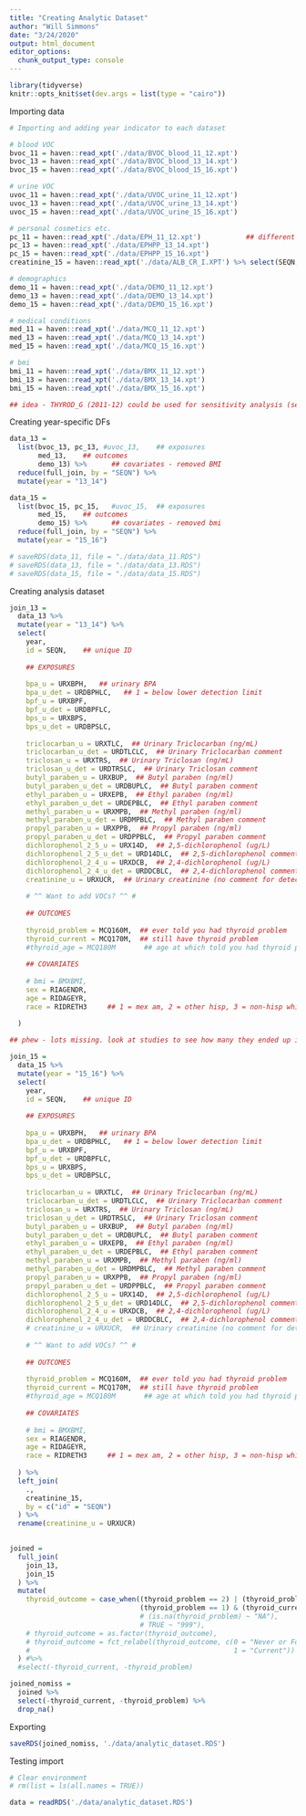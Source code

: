 ```yaml
---
title: "Creating Analytic Dataset"
author: "Will Simmons"
date: "3/24/2020"
output: html_document
editor_options: 
  chunk_output_type: console
---
```


```r
library(tidyverse)
knitr::opts_knit$set(dev.args = list(type = "cairo"))

```

Importing data

```r
# Importing and adding year indicator to each dataset

# blood VOC
bvoc_11 = haven::read_xpt('./data/BVOC_blood_11_12.xpt')
bvoc_13 = haven::read_xpt('./data/BVOC_blood_13_14.xpt') 
bvoc_15 = haven::read_xpt('./data/BVOC_blood_15_16.xpt') 

# urine VOC
uvoc_11 = haven::read_xpt('./data/UVOC_urine_11_12.xpt') 
uvoc_13 = haven::read_xpt('./data/UVOC_urine_13_14.xpt')
uvoc_15 = haven::read_xpt('./data/UVOC_urine_15_16.xpt')

# personal cosmetics etc.
pc_11 = haven::read_xpt('./data/EPH_11_12.xpt')           ## different dataset for bisphenols 11-12
pc_13 = haven::read_xpt('./data/EPHPP_13_14.xpt')
pc_15 = haven::read_xpt('./data/EPHPP_15_16.xpt')
creatinine_15 = haven::read_xpt('./data/ALB_CR_I.XPT') %>% select(SEQN, URXUCR)

# demographics
demo_11 = haven::read_xpt('./data/DEMO_11_12.xpt')
demo_13 = haven::read_xpt('./data/DEMO_13_14.xpt')
demo_15 = haven::read_xpt('./data/DEMO_15_16.xpt')

# medical conditions
med_11 = haven::read_xpt('./data/MCQ_11_12.xpt')
med_13 = haven::read_xpt('./data/MCQ_13_14.xpt')
med_15 = haven::read_xpt('./data/MCQ_15_16.xpt')

# bmi 
bmi_11 = haven::read_xpt('./data/BMX_11_12.xpt')
bmi_13 = haven::read_xpt('./data/BMX_13_14.xpt')
bmi_15 = haven::read_xpt('./data/BMX_15_16.xpt')

## idea - THYROD_G (2011-12) could be used for sensitivity analysis (seems no clinical thyroid data after 2012)

```

Creating year-specific DFs

```r

data_13 =
  list(bvoc_13, pc_13, #uvoc_13,    ## exposures
       med_13,    ## outcomes
       demo_13) %>%      ## covariates - removed BMI
  reduce(full_join, by = "SEQN") %>% 
  mutate(year = "13_14")

data_15 =
  list(bvoc_15, pc_15,   #uvoc_15,  ## exposures
       med_15,    ## outcomes
       demo_15) %>%      ## covariates - removed bmi
  reduce(full_join, by = "SEQN") %>% 
  mutate(year = "15_16")

# saveRDS(data_11, file = "./data/data_11.RDS")   
# saveRDS(data_13, file = "./data/data_13.RDS") 
# saveRDS(data_15, file = "./data/data_15.RDS") 


```

Creating analysis dataset

```r

join_13 =
  data_13 %>% 
  mutate(year = "13_14") %>% 
  select(
    year,
    id = SEQN,    ## unique ID
    
    ## EXPOSURES
    
    bpa_u = URXBPH,   ## urinary BPA
    bpa_u_det = URDBPHLC,   ## 1 = below lower detection limit
    bpf_u = URXBPF,
    bpf_u_det = URDBPFLC,
    bps_u = URXBPS,
    bps_u_det = URDBPSLC,
    
    triclocarban_u = URXTLC,  ## Urinary Triclocarban (ng/mL)
    triclocarban_u_det = URDTLCLC,  ## Urinary Triclocarban comment
    triclosan_u = URXTRS,  ## Urinary Triclosan (ng/mL)
    triclosan_u_det = URDTRSLC,  ## Urinary Triclosan comment
    butyl_paraben_u = URXBUP,  ## Butyl paraben (ng/ml)
    butyl_paraben_u_det = URDBUPLC,  ## Butyl paraben comment
    ethyl_paraben_u = URXEPB,  ## Ethyl paraben (ng/ml)
    ethyl_paraben_u_det = URDEPBLC,  ## Ethyl paraben comment
    methyl_paraben_u = URXMPB,  ## Methyl paraben (ng/ml)
    methyl_paraben_u_det = URDMPBLC,  ## Methyl paraben comment
    propyl_paraben_u = URXPPB,  ## Propyl paraben (ng/ml)
    propyl_paraben_u_det = URDPPBLC,  ## Propyl paraben comment
    dichlorophenol_2_5_u = URX14D,  ## 2,5-dichlorophenol (ug/L)
    dichlorophenol_2_5_u_det = URD14DLC,  ## 2,5-dichlorophenol comment
    dichlorophenol_2_4_u = URXDCB,  ## 2,4-dichlorophenol (ug/L)
    dichlorophenol_2_4_u_det = URDDCBLC,  ## 2,4-dichlorophenol comment
    creatinine_u = URXUCR,  ## Urinary creatinine (no comment for detection limit) -- two measures of this, ignoring for now
    
    # ^^ Want to add VOCs? ^^ #
    
    ## OUTCOMES
    
    thyroid_problem = MCQ160M,  ## ever told you had thyroid problem
    thyroid_current = MCQ170M,  ## still have thyroid problem
    #thyroid_age = MCQ180M       ## age at which told you had thyroid problem - shouldn't be relevant since cross-sectional?
    
    ## COVARIATES
    
    # bmi = BMXBMI,
    sex = RIAGENDR,
    age = RIDAGEYR,
    race = RIDRETH3     ## 1 = mex am, 2 = other hisp, 3 = non-hisp white, 4 = nh black, [no 5], 6 = nh asian, 7 = other/multi
    
  )

## phew - lots missing. look at studies to see how many they ended up including; think about potential missingness pattern.

join_15 =
  data_15 %>% 
  mutate(year = "15_16") %>% 
  select(
    year,
    id = SEQN,    ## unique ID
    
    ## EXPOSURES
    
    bpa_u = URXBPH,   ## urinary BPA
    bpa_u_det = URDBPHLC,   ## 1 = below lower detection limit
    bpf_u = URXBPF,
    bpf_u_det = URDBPFLC,
    bps_u = URXBPS,
    bps_u_det = URDBPSLC,
    
    triclocarban_u = URXTLC,  ## Urinary Triclocarban (ng/mL)
    triclocarban_u_det = URDTLCLC,  ## Urinary Triclocarban comment
    triclosan_u = URXTRS,  ## Urinary Triclosan (ng/mL)
    triclosan_u_det = URDTRSLC,  ## Urinary Triclosan comment
    butyl_paraben_u = URXBUP,  ## Butyl paraben (ng/ml)
    butyl_paraben_u_det = URDBUPLC,  ## Butyl paraben comment
    ethyl_paraben_u = URXEPB,  ## Ethyl paraben (ng/ml)
    ethyl_paraben_u_det = URDEPBLC,  ## Ethyl paraben comment
    methyl_paraben_u = URXMPB,  ## Methyl paraben (ng/ml)
    methyl_paraben_u_det = URDMPBLC,  ## Methyl paraben comment
    propyl_paraben_u = URXPPB,  ## Propyl paraben (ng/ml)
    propyl_paraben_u_det = URDPPBLC,  ## Propyl paraben comment
    dichlorophenol_2_5_u = URX14D,  ## 2,5-dichlorophenol (ug/L)
    dichlorophenol_2_5_u_det = URD14DLC,  ## 2,5-dichlorophenol comment
    dichlorophenol_2_4_u = URXDCB,  ## 2,4-dichlorophenol (ug/L)
    dichlorophenol_2_4_u_det = URDDCBLC,  ## 2,4-dichlorophenol comment
    # creatinine_u = URXUCR,  ## Urinary creatinine (no comment for detection limit) -- two measures of this, ignoring for now
    
    # ^^ Want to add VOCs? ^^ #
    
    ## OUTCOMES
    
    thyroid_problem = MCQ160M,  ## ever told you had thyroid problem
    thyroid_current = MCQ170M,  ## still have thyroid problem
    #thyroid_age = MCQ180M       ## age at which told you had thyroid problem - shouldn't be relevant since cross-sectional?
    
    ## COVARIATES
    
    # bmi = BMXBMI,
    sex = RIAGENDR,
    age = RIDAGEYR,
    race = RIDRETH3     ## 1 = mex am, 2 = other hisp, 3 = non-hisp white, 4 = nh black, [no 5], 6 = nh asian, 7 = other/multi
    
  ) %>% 
  left_join(
    .,
    creatinine_15,
    by = c("id" = "SEQN")
  ) %>% 
  rename(creatinine_u = URXUCR)
  

joined = 
  full_join(
    join_13,
    join_15
  ) %>% 
  mutate(
    thyroid_outcome = case_when((thyroid_problem == 2) | (thyroid_problem == 1 & thyroid_current == 2) ~ FALSE,
                                (thyroid_problem == 1) & (thyroid_current == 1) ~ TRUE)#,
                                # (is.na(thyroid_problem) ~ "NA"),
                                # TRUE ~ "999"),
    # thyroid_outcome = as.factor(thyroid_outcome),
    # thyroid_outcome = fct_relabel(thyroid_outcome, c(0 = "Never or Former", 
    #                                                  1 = "Current"))
  ) #%>% 
  #select(-thyroid_current, -thyroid_problem)

joined_nomiss = 
  joined %>% 
  select(-thyroid_current, -thyroid_problem) %>% 
  drop_na()


```

Exporting

```r

saveRDS(joined_nomiss, './data/analytic_dataset.RDS')

```

Testing import

```r

# Clear environment
# rm(list = ls(all.names = TRUE))

data = readRDS('./data/analytic_dataset.RDS')

```


